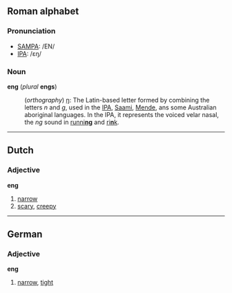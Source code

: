 ==Roman alphabet==
===Pronunciation===
*[[SAMPA]]: /EN/
*[[International Phonetic Alphabet|IPA]]: /ɛŋ/

===Noun===
'''eng''' (''plural'' '''engs''')

:(''orthography'') [[ŋ]]: The Latin-based letter formed by combining the letters ''n'' and ''g'', used in the [[International Phonetic Alphabet|IPA]], [[w:Saami|Saami]], [[w:Mende|Mende]], ans some Australian aboriginal languages. In the IPA, it represents the voiced velar nasal, the ''ng'' sound in [[running|runni'''ng''']] and [[rink|ri'''n'''k]].

----
==Dutch==
===Adjective===
'''eng'''

#[[narrow]]
#[[scary]], [[creepy]]

----
==German==
===Adjective===
'''eng'''

#[[narrow]], [[tight]]